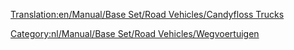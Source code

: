 [[Translation:en/Manual/Base Set/Road Vehicles/Candyfloss Trucks]]

{{nl/Manual/Base Set/Road Vehicles/Wegvoertuig|name     = MightyMover Suikerspintruck
  |img      = en/Archive/Old 32bpp/CandyflossTruck.png
  |price    = £4.797 (€ 9.594)
  |speed    = 30 mph (48 km/h)
  |annual   = £421 (€ 842)
  |designed = 1935
  |life     = 15
  |capacity = 17 ton [[nl/Manual/Base Set/Cargos/Suikerspin|suikerspinnen]]
}}
{{nl/Manual/Base Set/Road Vehicles/Wegvoertuig|name     = Powernaught Suikerspintruck
  |img      = en/Archive/Old 32bpp/CandyflossTruck.png
  |price    = £6.027 (€ 12.054)
  |speed    = 55 mph (88 km/h)
  |annual   = £787 (€ 1.574)
  |designed = 1976
  |life     = 15
  |capacity = 19 ton [[nl/Manual/Base Set/Cargos/Suikerspin|suikerspinnen]]
}}
{{nl/Manual/Base Set/Road Vehicles/Wegvoertuig|name     = Wizzowow Suikerspintruck
  |img      = en/Archive/Old 32bpp/CandyflossTruck.png
  |price    = £6.437 (€ 12.874)
  |speed    = 70 mph (112 km/h)
  |annual   = £1.125 (€ 2.250)
  |designed = 2013
  |life     = 15
  |capacity = 22 ton [[nl/Manual/Base Set/Cargos/Suikerspin|suikerspinnen]]
}}
[[Category:nl/Manual/Base Set/Road Vehicles/Wegvoertuigen]]
